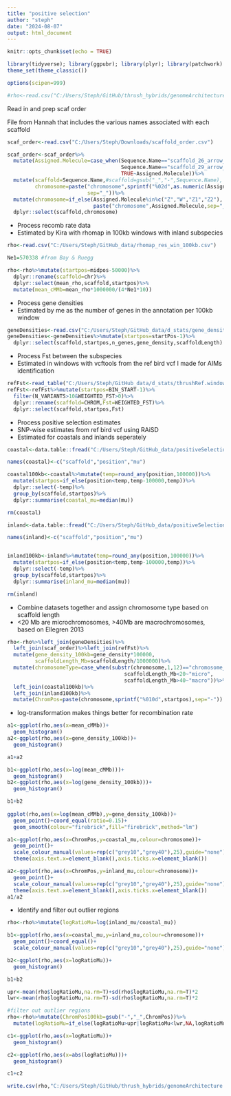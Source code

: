 ```yaml
---
title: "positive selection"
author: "steph"
date: "2024-08-07"
output: html_document
---
```


```r
knitr::opts_chunk$set(echo = TRUE)
```


```r
library(tidyverse); library(ggpubr); library(plyr); library(patchwork)
theme_set(theme_classic())

options(scipen=999)

#rho<-read.csv("C:/Users/Steph/GitHub/thrush_hybrids/genomeArchitecture.100kb.csv")
```
Read in and prep scaf order

File from Hannah that includes the various names associated with each scaffold

```r

scaf_order<-read.csv("C:/Users/Steph/Downloads/scaffold_order.csv")

scaf_order<-scaf_order%>%
  mutate(Assigned.Molecule=case_when(Sequence.Name=="scaffold_26_arrow_ctg1"~"Z1",
                                     Sequence.Name=="scaffold_29_arrow_ctg1"~"Z2",
                                     TRUE~Assigned.Molecule))%>%
  mutate(scaffold=Sequence.Name,#scaffold=gsub("_","-",Sequence.Name),
         chromosome=paste("chromosome",sprintf("%02d",as.numeric(Assigned.Molecule)),
                          sep="_"))%>%
  mutate(chromosome=if_else(Assigned.Molecule%in%c("Z","W","Z1","Z2"),
                            paste("chromosome",Assigned.Molecule,sep="_"),chromosome))%>%
  dplyr::select(scaffold,chromosome)


```

* Process recomb rate data
* Estimated by Kira with rhomap in 100kb windows with inland subspecies

```r

rho<-read.csv("C:/Users/Steph/GitHub_data/rhomap_res_win_100kb.csv")

Ne1=570338 #from Bay & Ruegg

rho<-rho%>%mutate(startpos=midpos-50000)%>%
  dplyr::rename(scaffold=chr)%>%
  dplyr::select(mean_rho,scaffold,startpos)%>%
  mutate(mean_cMMb=mean_rho*1000000/(4*Ne1*10))
```

* Process gene densities
* Estimated by me as the number of genes in the annotation per 100kb window

```r

geneDensities<-read.csv("C:/Users/Steph/GitHub_data/d_stats/gene_densities_100kb.csv")
geneDensities<-geneDensities%>%mutate(startpos=startPos-1)%>%
  dplyr::select(scaffold,startpos,n_genes,gene_density,scaffoldLength)

```

* Process Fst between the subspecies
* Estimated in windows with vcftools from the ref bird vcf I made for AIMs identification


```r

refFst<-read_table("C:/Users/Steph/GitHub_data/d_stats/thrushRef.windowed.weir.fst")
refFst<-refFst%>%mutate(startpos=BIN_START-1)%>%
  filter(N_VARIANTS>10&WEIGHTED_FST>0)%>%
  dplyr::rename(scaffold=CHROM,Fst=WEIGHTED_FST)%>%
  dplyr::select(scaffold,startpos,Fst)

```

* Process positive selection estimates
* SNP-wise estimates from ref bird vcf using RAiSD
* Estimated for coastals and inlands seperately

```r

coastal<-data.table::fread("C:/Users/Steph/GitHub_data/positiveSelection/RAiSD.output.coastal")

names(coastal)<-c("scaffold","position","mu")

coastal100kb<-coastal%>%mutate(temp=round_any(position,100000))%>%
  mutate(startpos=if_else(position<temp,temp-100000,temp))%>%
  dplyr::select(-temp)%>%
  group_by(scaffold,startpos)%>%
  dplyr::summarise(coastal_mu=median(mu))

rm(coastal)

```


```r

inland<-data.table::fread("C:/Users/Steph/GitHub_data/positiveSelection/RAiSD.output.inland")

names(inland)<-c("scaffold","position","mu")


inland100kb<-inland%>%mutate(temp=round_any(position,100000))%>%
  mutate(startpos=if_else(position<temp,temp-100000,temp))%>%
  dplyr::select(-temp)%>%
  group_by(scaffold,startpos)%>%
  dplyr::summarise(inland_mu=median(mu))

rm(inland)

```
* Combine datasets together and assign chromosome type based on scaffold length
* <20 Mb are microchromosomes, >40Mb are macrochromosomes, based on Ellegren 2013


```r

rho<-rho%>%left_join(geneDensities)%>%
  left_join(scaf_order)%>%left_join(refFst)%>%
  mutate(gene_density_100kb=gene_density*100000,
         scaffoldLength_Mb=scaffoldLength/1000000)%>%
  mutate(chromosomeType=case_when(substr(chromosome,1,12)=="chromosome_Z"~"sex",
                                      scaffoldLength_Mb<20~"micro",
                                      scaffoldLength_Mb>40~"macro"))%>%
  left_join(coastal100kb)%>%
  left_join(inland100kb)%>%
  mutate(ChromPos=paste(chromosome,sprintf("%010d",startpos),sep="-"))


```
* log-transformation makes things better for recombination rate


```r

a1<-ggplot(rho,aes(x=mean_cMMb))+
  geom_histogram()
a2<-ggplot(rho,aes(x=gene_density_100kb))+
  geom_histogram()

a1+a2

b1<-ggplot(rho,aes(x=log(mean_cMMb)))+
  geom_histogram()
b2<-ggplot(rho,aes(x=log(gene_density_100kb)))+
  geom_histogram()

b1+b2
  
ggplot(rho,aes(x=log(mean_cMMb),y=gene_density_100kb))+
  geom_point()+coord_equal(ratio=0.15)+
  geom_smooth(colour="firebrick",fill="firebrick",method="lm")

```



```r


a1<-ggplot(rho,aes(x=ChromPos,y=coastal_mu,colour=chromosome))+
  geom_point()+
  scale_colour_manual(values=rep(c("grey10","grey40"),25),guide="none")+
  theme(axis.text.x=element_blank(),axis.ticks.x=element_blank())

a2<-ggplot(rho,aes(x=ChromPos,y=inland_mu,colour=chromosome))+
  geom_point()+
  scale_colour_manual(values=rep(c("grey10","grey40"),25),guide="none")+
  theme(axis.text.x=element_blank(),axis.ticks.x=element_blank())
a1/a2

```

* Identify and filter out outlier regions

```r

rho<-rho%>%mutate(logRatioMu=log(inland_mu/coastal_mu))

b1<-ggplot(rho,aes(x=coastal_mu,y=inland_mu,colour=chromosome))+
  geom_point()+coord_equal()+
  scale_colour_manual(values=rep(c("grey10","grey40"),25),guide="none")

b2<-ggplot(rho,aes(x=logRatioMu))+
  geom_histogram()

b1+b2

upr<-mean(rho$logRatioMu,na.rm=T)+sd(rho$logRatioMu,na.rm=T)*2
lwr<-mean(rho$logRatioMu,na.rm=T)-sd(rho$logRatioMu,na.rm=T)*2

#filter out outlier regions
rho<-rho%>%mutate(ChromPos100kb=gsub("-","_",ChromPos))%>%
  mutate(logRatioMu=if_else(logRatioMu>upr|logRatioMu<lwr,NA,logRatioMu))

c1<-ggplot(rho,aes(x=logRatioMu))+
  geom_histogram()

c2<-ggplot(rho,aes(x=abs(logRatioMu)))+
  geom_histogram()

c1+c2

```

```r

write.csv(rho,"C:/Users/Steph/GitHub/thrush_hybrids/genomeArchitecture.100kb.20240808.csv")

```

